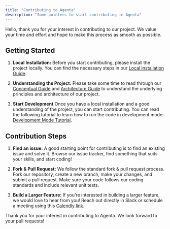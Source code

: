 ```yaml
---
title: "Contributing to Agenta"
description: "Some pointers to start contributing in Agenta"
---
```


Hello, thank you for your interest in contributing to our project. We value your time and effort and hope to make this process as smooth as possible.

## Getting Started

1. **Local Installation:** Before you start contributing, please install the project locally. You can find the necessary steps in our [Local Installation Guide](https://docs.agenta.ai/installation/local-installation/local-installation).

2. **Understanding the Project:** Please take some time to read through our [Conceptual Guide](https://docs.agenta.ai/conceptual/concepts) and [Architecture Guide](https://docs.agenta.ai/conceptual/architecture) to understand the underlying principles and architecture of our project.

3. **Start Development** Once you have a local installation and a good understanding of the project, you can start contributing. You can read the following tutorial to learn how to run the code in development mode: [Development Mode Tutorial](https://docs.agenta.ai/contributing/development-mode).

## Contribution Steps

1. **Find an issue:** A good starting point for contributing is to find an existing issue and solve it. Browse our issue tracker, find something that suits your skills, and start coding!

2. **Fork & Pull Request:** We follow the standard fork & pull request process. Fork our repository, create a new branch, make your changes, and submit a pull request. Make sure your code follows our coding standards and include relevant unit tests.

3. **Build a Larger Feature:** If you're interested in building a larger feature, we would love to hear from you! Reach out directly in Slack or schedule a meeting using this [Calendly link](https://usemotion.com/meet/mahmoud-mabrouk-r0qp/collaborate?d=30).


Thank you for your interest in contributing to Agenta. We look forward to your pull requests!
